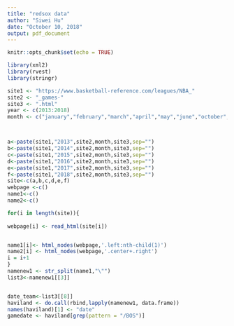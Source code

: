 ```yaml
---
title: "redsox data"
author: "Siwei Hu"
date: "October 10, 2018"
output: pdf_document
---
```


```r
knitr::opts_chunk$set(echo = TRUE)
```

```r
library(xml2)
library(rvest)
library(stringr)

```

```r
site1 <- "https://www.basketball-reference.com/leagues/NBA_"
site2 <- "_games-"
site3 <- ".html"
year <- c(2013:2018)
month <- c("january","february","march","april","may","june","october","november","december")



a<-paste(site1,"2013",site2,month,site3,sep="")
b<-paste(site1,"2014",site2,month,site3,sep="")
c<-paste(site1,"2015",site2,month,site3,sep="")
d<-paste(site1,"2016",site2,month,site3,sep="")
e<-paste(site1,"2017",site2,month,site3,sep="")            
f<-paste(site1,"2018",site2,month,site3,sep="")
site<-c(a,b,c,d,e,f)
webpage <-c()
name1<-c()
name2<-c()

for(i in length(site)){
  
webpage[i] <- read_html(site[i])


name1[i]<- html_nodes(webpage,'.left:nth-child(1)')
name2[i] <- html_nodes(webpage,'.center+.right') 
i = i+1
}
namenew1 <- str_split(name1,"\"")
list3<-namenew1[[3]]


date_team<-list3[[8]]
haviland <- do.call(rbind,lapply(namenew1, data.frame))
names(haviland)[1] <- "date"
gamedate <- haviland[grep(pattern = "/BOS")]
```

